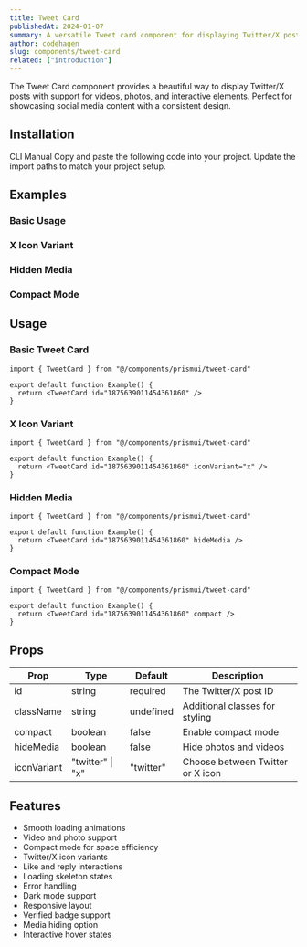```yaml
---
title: Tweet Card
publishedAt: 2024-01-07
summary: A versatile Tweet card component for displaying Twitter/X posts with support for videos, photos, and interactive elements.
author: codehagen
slug: components/tweet-card
related: ["introduction"]
---
```


<ComponentPreview name="tweet-card-demo" />

<Note variant="info">
  The Tweet Card component provides a beautiful way to display Twitter/X posts with support for videos, photos, and interactive elements. Perfect for showcasing social media content with a consistent design.
</Note>

## Installation

<Tabs defaultValue="cli">
  <TabsList>
    <TabsTrigger value="cli">CLI</TabsTrigger>
    <TabsTrigger value="manual">Manual</TabsTrigger>
  </TabsList>
  <TabsContent value="cli">
    <ComponentSource name="tweet-card" isCli />
  </TabsContent>
  <TabsContent value="manual">
    <Steps>
      <Step>Copy and paste the following code into your project.</Step>
      <ComponentSource name="tweet-card" />
      <Step>Update the import paths to match your project setup.</Step>
    </Steps>
  </TabsContent>
</Tabs>

## Examples

### Basic Usage

<ComponentPreview name="tweet-card-demo" />

### X Icon Variant

<ComponentPreview name="tweet-card-x-con" />

### Hidden Media

<ComponentPreview name="tweet-card-hidden" />

### Compact Mode

<ComponentPreview name="tweet-card-compact" />

## Usage

### Basic Tweet Card

```tsx
import { TweetCard } from "@/components/prismui/tweet-card"

export default function Example() {
  return <TweetCard id="1875639011454361860" />
}
```

### X Icon Variant

```tsx
import { TweetCard } from "@/components/prismui/tweet-card"

export default function Example() {
  return <TweetCard id="1875639011454361860" iconVariant="x" />
}
```

### Hidden Media

```tsx
import { TweetCard } from "@/components/prismui/tweet-card"

export default function Example() {
  return <TweetCard id="1875639011454361860" hideMedia />
}
```

### Compact Mode

```tsx
import { TweetCard } from "@/components/prismui/tweet-card"

export default function Example() {
  return <TweetCard id="1875639011454361860" compact />
}
```

## Props

| Prop | Type | Default | Description |
| --- | --- | --- | --- |
| id | string | required | The Twitter/X post ID |
| className | string | undefined | Additional classes for styling |
| compact | boolean | false | Enable compact mode |
| hideMedia | boolean | false | Hide photos and videos |
| iconVariant | "twitter" \| "x" | "twitter" | Choose between Twitter or X icon |

## Features

- Smooth loading animations
- Video and photo support
- Compact mode for space efficiency
- Twitter/X icon variants
- Like and reply interactions
- Loading skeleton states
- Error handling
- Dark mode support
- Responsive layout
- Verified badge support
- Media hiding option
- Interactive hover states 